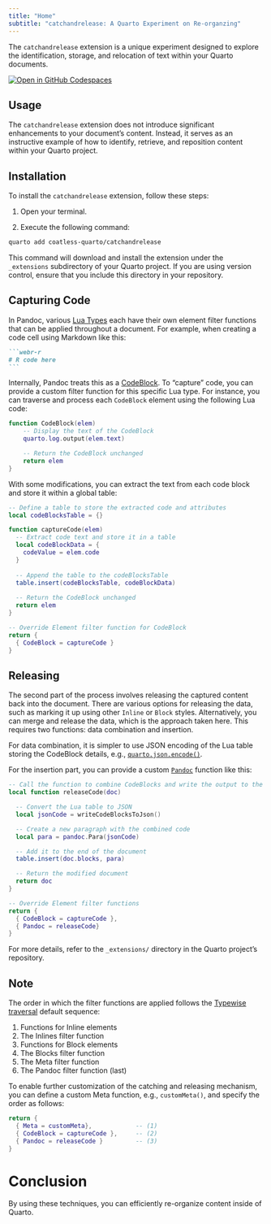 ```yaml
---
title: "Home"
subtitle: "catchandrelease: A Quarto Experiment on Re-organzing"
---
```


The `catchandrelease` extension is a unique experiment designed to explore the identification, storage, and relocation of text within your Quarto documents.

[![Open in GitHub Codespaces](https://github.com/codespaces/badge.svg)](https://codespaces.new/coatless-quarto/catchandrelease)

## Usage

The `catchandrelease` extension does not introduce significant enhancements to your document's content. Instead, it serves as an instructive example of how to identify, retrieve, and reposition content within your Quarto project.

## Installation

To install the `catchandrelease` extension, follow these steps:

1. Open your terminal.

2. Execute the following command:

```bash
quarto add coatless-quarto/catchandrelease
```

This command will download and install the extension under the `_extensions` subdirectory of your Quarto project. If you are using version control, ensure that you include this directory in your repository.

## Capturing Code

In Pandoc, various [Lua Types](https://pandoc.org/lua-filters.html#lua-type-reference) each have their own element filter functions that can be applied throughout a document. For example, when creating a code cell using Markdown like this:

````markdown
```webr-r
# R code here
```
````

Internally, Pandoc treats this as a [CodeBlock](https://pandoc.org/lua-filters.html#type-codeblock). To "capture" code, you can provide a custom filter function for this specific Lua type. For instance, you can traverse and process each `CodeBlock` element using the following Lua code:

```lua
function CodeBlock(elem)
    -- Display the text of the CodeBlock
    quarto.log.output(elem.text)

    -- Return the CodeBlock unchanged
    return elem
}
```

With some modifications, you can extract the text from each code block and store it within a global table:

```lua
-- Define a table to store the extracted code and attributes
local codeBlocksTable = {}

function captureCode(elem)
  -- Extract code text and store it in a table
  local codeBlockData = {
    codeValue = elem.code
  }
  
  -- Append the table to the codeBlocksTable
  table.insert(codeBlocksTable, codeBlockData)
  
  -- Return the CodeBlock unchanged
  return elem
}

-- Override Element filter function for CodeBlock
return {
  { CodeBlock = captureCode }
}
```

## Releasing

The second part of the process involves releasing the captured content back into the document. There are various options for releasing the data, such as marking it up using other `Inline` or `Block` styles. Alternatively, you can merge and release the data, which is the approach taken here. This requires two functions: data combination and insertion.

For data combination, it is simpler to use JSON encoding of the Lua table storing the CodeBlock details, e.g., [`quarto.json.encode()`](https://quarto.org/docs/extensions/lua-api.html#json-encoding).

For the insertion part, you can provide a custom [`Pandoc`](https://pandoc.org/lua-filters.html#type-pandoc) function like this:

```lua
-- Call the function to combine CodeBlocks and write the output to the end of the document
local function releaseCode(doc)

  -- Convert the Lua table to JSON
  local jsonCode = writeCodeBlocksToJson()

  -- Create a new paragraph with the combined code 
  local para = pandoc.Para(jsonCode)

  -- Add it to the end of the document
  table.insert(doc.blocks, para)

  -- Return the modified document
  return doc
}

-- Override Element filter functions
return {
  { CodeBlock = captureCode },
  { Pandoc = releaseCode}
}
```

For more details, refer to the `_extensions/` directory in the Quarto project's repository.

## Note

The order in which the filter functions are applied follows the [Typewise traversal](https://pandoc.org/lua-filters.html#typewise-traversal) default sequence:

1. Functions for Inline elements
2. The Inlines filter function
3. Functions for Block elements
4. The Blocks filter function
5. The Meta filter function
6. The Pandoc filter function (last)

To enable further customization of the catching and releasing mechanism, you can define a custom Meta function, e.g., `customMeta()`, and specify the order as follows:

```lua
return {
  { Meta = customMeta},            -- (1)
  { CodeBlock = captureCode },     -- (2)
  { Pandoc = releaseCode }         -- (3)
}
```

# Conclusion

By using these techniques, you can efficiently re-organize content inside of Quarto.
